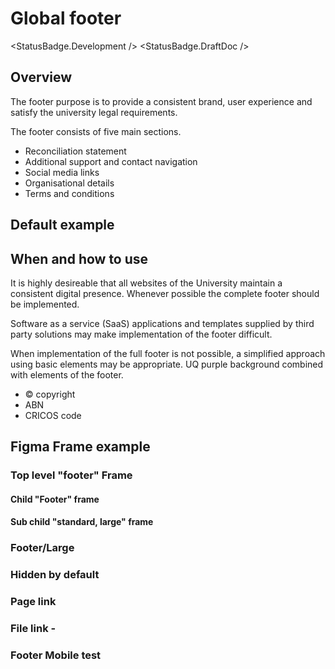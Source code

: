 
# Global footer

<StatusBadge.Development />
<StatusBadge.DraftDoc />

## Overview

The footer purpose is to provide a consistent brand, user experience and satisfy the university legal requirements.

The footer consists of five main sections.

- Reconciliation statement
- Additional support and contact navigation
- Social media links
- Organisational details
- Terms and conditions

## Default example

<Canvas withToolbar>
  <Story height={339} id="components-footer--footer" />
</Canvas>

## When and how to use

It is highly desireable that all websites of the University maintain a consistent digital presence. Whenever possible the complete footer should be implemented.

Software as a service (SaaS) applications and templates supplied by third party solutions may make implementation of the footer difficult.

When implementation of the full footer is not possible, a simplified approach using basic elements may be appropriate. UQ purple background combined with elements of the footer.

- &copy; copyright
- ABN
- CRICOS code

## Figma Frame example

### Top level "footer" Frame

<Figma url="https://www.figma.com/file/Li7SZkmaLgw8ZdiHje2q7x/One-uq-component-library?node-id=3853%3A2028" />

#### Child "Footer" frame

<Figma url="https://www.figma.com/file/Li7SZkmaLgw8ZdiHje2q7x/One-uq-component-library?node-id=3854%3A2755&t=ubTZjGrFsDbBwKVu-4" />

#### Sub child "standard, large" frame

<Figma url="https://www.figma.com/file/Li7SZkmaLgw8ZdiHje2q7x/One-uq-component-library?node-id=3853%3A2229&t=ubTZjGrFsDbBwKVu-4" />

### Footer/Large

<Figma url="https://www.figma.com/file/Li7SZkmaLgw8ZdiHje2q7x/One-uq-component-library?node-id=3853%3A2121&t=ubTZjGrFsDbBwKVu-4" />

### Hidden by default

<Figma
  url="https://www.figma.com/file/Li7SZkmaLgw8ZdiHje2q7x/One-uq-component-library?node-id=3853%3A2121&t=ubTZjGrFsDbBwKVu-4"
  defaultCollapsed
/>

### Page link

<Figma
  url="https://www.figma.com/file/Li7SZkmaLgw8ZdiHje2q7x/One-uq-component-library?node-id=3853%3A2027&t=P7WeJ5biv6G4DWBZ-1"
  defaultCollapsed
/>

### File link -

<Figma
  url="https://www.figma.com/file/Li7SZkmaLgw8ZdiHje2q7x/One-uq-component-library"
  defaultCollapsed
/>

### Footer Mobile test

<Figma url="https://www.figma.com/file/Li7SZkmaLgw8ZdiHje2q7x/One-uq-component-library?node-id=3853%3A2191&t=bZsV00VyblBLlo5U-4" />

